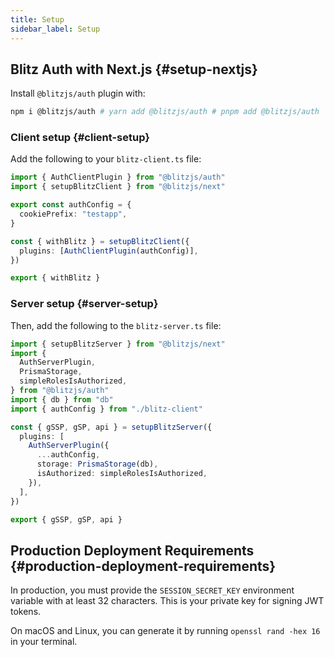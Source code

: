 ```yaml
---
title: Setup
sidebar_label: Setup
---
```


## Blitz Auth with Next.js {#setup-nextjs}

Install `@blitzjs/auth` plugin with:

```bash
npm i @blitzjs/auth # yarn add @blitzjs/auth # pnpm add @blitzjs/auth
```

### Client setup {#client-setup}

Add the following to your `blitz-client.ts` file:

```typescript
import { AuthClientPlugin } from "@blitzjs/auth"
import { setupBlitzClient } from "@blitzjs/next"

export const authConfig = {
  cookiePrefix: "testapp",
}

const { withBlitz } = setupBlitzClient({
  plugins: [AuthClientPlugin(authConfig)],
})

export { withBlitz }
```

### Server setup {#server-setup}

Then, add the following to the `blitz-server.ts` file:

```typescript
import { setupBlitzServer } from "@blitzjs/next"
import {
  AuthServerPlugin,
  PrismaStorage,
  simpleRolesIsAuthorized,
} from "@blitzjs/auth"
import { db } from "db"
import { authConfig } from "./blitz-client"

const { gSSP, gSP, api } = setupBlitzServer({
  plugins: [
    AuthServerPlugin({
      ...authConfig,
      storage: PrismaStorage(db),
      isAuthorized: simpleRolesIsAuthorized,
    }),
  ],
})

export { gSSP, gSP, api }
```

## Production Deployment Requirements {#production-deployment-requirements}

In production, you must provide the `SESSION_SECRET_KEY` environment
variable with at least 32 characters. This is your private key for signing
JWT tokens.

On macOS and Linux, you can generate it by running `openssl rand -hex 16`
in your terminal.
